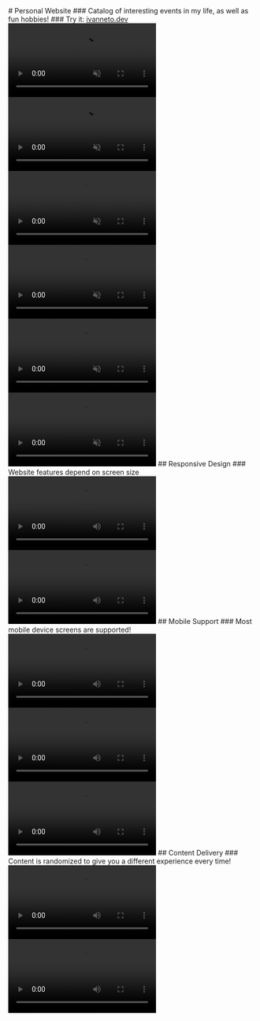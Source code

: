 

<Feature delay="0">
# Personal Website
</Feature>

<Feature delay="300">
### Catalog of interesting events in my life, as well as fun hobbies!
</Feature>

<Feature delay="600">
### Try it: <a href="https://ivanneto.dev" target="_blank" rel="noreferrer">ivanneto.dev</a>
</Feature>

<FeatureGrid delay="1000" cols="3">
	<Feature delay="0">
		<Image src={getImageUrl("projects/personalwebsite/mainwebsiteimg1.png")} width={600} height={400} alt=""/>
	</Feature>
	<Feature delay="50">
		<Image src={getImageUrl("projects/personalwebsite/mainwebsiteimg2.png")} width={600} height={400} alt=""/>
	</Feature>
	<Feature delay="100">
		<Image src={getImageUrl("projects/personalwebsite/mainwebsiteimg3.png")} width={600} height={400} alt=""/>
	</Feature>
</FeatureGrid>

<FeatureGrid delay="1400" cols="2">
	<Feature delay="0">
		<Video src={getImageUrl("projects/personalwebsite/mainwebsitevideo2.mp4")} width={600} height={400} alt="" autoPlay muted loop/>
	</Feature>
	<Feature delay="100">
		<Video src={getImageUrl("projects/personalwebsite/mainwebsitevideo1.mp4")} width={600} height={400} alt="" autoPlay muted loop/>
	</Feature>
</FeatureGrid>

<FeatureGrid delay="1800" cols="4">
	<Feature delay="0">
		<Video src={getImageUrl("projects/personalwebsite/mainwebsitevideo3.mp4")} width={600} height={400} alt="" autoPlay muted loop/>
	</Feature>
	<Feature delay="100">
		<Video src={getImageUrl("projects/personalwebsite/mainwebsitevideo4.mp4")} width={600} height={400} alt="" autoPlay muted loop/>
	</Feature>
	<Feature delay="200">
		<Video src={getImageUrl("projects/personalwebsite/mainwebsitevideo5.mp4")} width={600} height={400} alt="" autoPlay muted loop/>
	</Feature>
	<Feature delay="300">
		<Video src={getImageUrl("projects/personalwebsite/mainwebsitevideo6.mp4")} width={600} height={400} alt="" autoPlay muted loop/>
	</Feature>
</FeatureGrid>

<Feature delay="2400">
## Responsive Design
</Feature>

<Feature delay="2700">
### Website features depend on screen size
</Feature>

<FeatureGrid delay="3000" cols="2">
	<Feature delay="0">
		<Video src={getImageUrl("projects/personalwebsite/responsivevideo1.mp4")} width={600} height={400} alt=""/>
	</Feature>
	<Feature delay="200">
		<Video src={getImageUrl("projects/personalwebsite/responsivevideo2.mp4")} width={600} height={400} alt=""/>
	</Feature>
</FeatureGrid>

<Feature delay="3500">
## Mobile Support
</Feature>

<Feature delay="3800">
### Most mobile device screens are supported!
</Feature>

<FeatureGrid delay="4100" cols="1">
	<Feature delay="0">
		<Video src={getImageUrl("projects/personalwebsite/mobilevideo2.mp4")} width={600} height={400} alt=""/>
	</Feature>
</FeatureGrid>

<FeatureGrid delay="4400" cols="2">
	<Feature delay="0">
		<Video src={getImageUrl("projects/personalwebsite/mobilevideo3.mp4")} width={600} height={400} alt=""/>
	</Feature>
	<Feature delay="200">
		<Video src={getImageUrl("projects/personalwebsite/mobilevideo1.mp4")} width={600} height={400} alt=""/>
	</Feature>
</FeatureGrid>

<Feature delay="4900">
## Content Delivery
</Feature>

<Feature delay="5200">
	### Content is randomized to give you a different experience every time!
</Feature>

<FeatureGrid delay="5500" cols="2">
	<Feature delay="0">
		<Video src={getImageUrl("projects/personalwebsite/contentvideo1.mp4")} width={600} height={400} alt=""/>
	</Feature>
	<Feature delay="200">
		<Video src={getImageUrl("projects/personalwebsite/contentvideo2.mp4")} width={600} height={400} alt=""/>
	</Feature>
</FeatureGrid>
